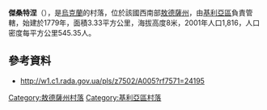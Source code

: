 {{coord|45|34|24|N|29|32|9|E|scale:30000|display=title}}

'''傑桑特涅'''（{{lang-uk|Десантне}}），是[[烏克蘭|烏克蘭]]的村落，位於該國西南部[[敖德薩州|敖德薩州]]，由[[基利亞區|基利亞區]]負責管轄，始建於1779年，面積3.33平方公里，海拔高度8米，2001年人口1,816，人口密度每平方公里545.35人。

==參考資料==
* http://w1.c1.rada.gov.ua/pls/z7502/A005?rf7571=24195{{dead link|date=2017年11月 |bot=InternetArchiveBot |fix-attempted=yes }}

{{DEFAULTSORT:Десантне}}
[[Category:敖德薩州村落|Category:敖德薩州村落]]
[[Category:基利亞區村落|Category:基利亞區村落]]


{{Odessa-geo-stub}}